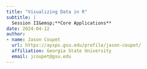 ```yaml
---
title: "Visualizing Data in R"
subtitle: |
  Session II&emsp;**Core Applications**
date: 2024-04-12
author:
- name: Jason Coupet
  url: https://aysps.gsu.edu/profile/jason-coupet/
  affiliation: Georgia State University
  email: jcoupet@gsu.edu
---
```

